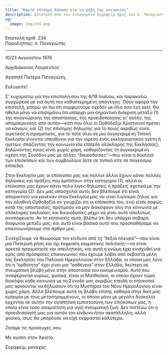```yaml
---
title: "Καμία επίσημη δήλωση για τη ρήξη της κοινωνίας"
description: Επιστολή από τον ευλογημένο Σεραφείμ προς τον π. Παναγιώτη.
og:
  image: /og/234.png
---
```


<div style={{textAlign:'right', fontFamily:'monospace'}}>Επιστολή αριθ. 234</div>
<div style={{textAlign:'left', fontFamily:'monospace'}}>Παραλήπτης: π. Παναγιώτης</div>

---

10/23 Αυγούστου 1976

Αρχιδιάκονος Λαυρέντιος

Αγαπητέ Πατέρα Παναγιώτη,

Ευλογείτε!

Σ' ευχαριστώ για την επιστολή σου της 6/19 Ιουλίου, και παρακαλώ συγχώρεσέ με για αυτή την καθυστερημένη απάντηση. Όσον αφορά την επιστολή, μπορώ να πω ότι συμφωνούμε σχεδόν με όλα όσα λες εκεί. Θα ήθελα μόνο να επισημάνω ότι υπάρχει μια σημαντική διάκριση μεταξύ (1) της αναγνώρισης της αποστασίας, της προειδοποίησης γι' αυτήν, της απομάκρυνσης από αυτήν—κάτι που όλοι οι Ορθόδοξοι Χριστιανοί πρέπει να κάνουν; και (2) της επίσημης δήλωσης για το ποιος ακριβώς είναι αιρετικός ή σχισματικός, για το πότε όλοι σε μια συγκεκριμένη Τοπική Εκκλησία γίνονται υπεύθυνοι για την αίρεση ενός εκκλησιαστικού ηγέτη ή ηγετών, σπάζοντας την κοινωνία (σε επίπεδο ολόκληρης της Εκκλησίας), δηλώνοντας ποιος είναι χωρίς χάρη, καθορίζοντας τη συγκεκριμένη σχέση της Συνόδου μας με άλλες “δικαιοδοσίες”—που είναι η δουλειά των επισκόπων και των συμβουλίων (είτε σε τοπικό είτε σε παγκόσμιο επίπεδο).

Στην Εκκλησία μας οι επίσκοποί μας και πολλοί άλλοι έχουν κάνει πολλές δηλώσεις και πράξεις που εμπίπτουν στην κατηγορία (1); αλλά οι επίσκοποί μας έχουν κάνει πολύ λίγες δηλώσεις ή πράξεις σχετικά με την κατηγορία (2). Δεν μας απασχολεί αυτό; δεν βλέπουμε ότι είναι απαραίτητο για κανέναν στην Εκκλησία μας να γίνει λιγότερο ζήλος για την αληθινή Ορθοδοξία αν γνωρίζει ότι οι επίσκοποί του, ενώ είναι σαφώς κατά της αποστασίας, προτιμούν να μην διακόψουν όλη την κοινωνία με ολόκληρες εκκλησίες και δικαιοδοσίες μέχρι να γίνει αυτό απολύτως αναπόφευκτο. Αν το κατανοείς αυτό, βλέπω ότι δεν υπάρχει σοβαρή διαφωνία μεταξύ μας; και αυτό είναι βασικά αυτό που προσπαθήσαμε να επικοινωνήσουμε στο άρθρο μας.

Συνεχίζουμε να θεωρούμε τον κίνδυνο από τη “δεξιά πλευρά”—που είναι μια Πατερική ρήση και όχι έκφραση κομματικής πολιτικής—να είναι αρκετά πραγματικός και απειλητικός, και αυτή η γνώμη έχει ενισχυθεί για εμάς από πρόσφατες επικοινωνίες που έχουμε λάβει από σεβαστά μέλη της Εκκλησίας του Παλαιού Ημερολογίου στην Ελλάδα, οι οποίοι μας λένε ότι η “ορθότητα” έχει γίνει μια “ασθένεια” στην Ελλάδα, δεύτερη σε πνευματική βλάβη μόνο στην αποστασία του οικομενισμού. Αυτό που αναφέρονται κυρίως, φυσικά, είναι οι Ματθαιϊκοί, οι οποίοι έχουν τώρα διακόψει κάθε κοινωνία με τη Σύνοδό μας ακριβώς επειδή οι επίσκοποί μας αρνούνται να δηλώσουν ότι τα Μυστήρια του Νέου Ημερολογίου είναι χωρίς χάρη. Αλλά βλέπουμε αυτή τη βλάβη επίσης καθαρά στην δική μας εμπειρία με τους μεταστραμμένους, οι οποίοι μόνο με μεγάλη δυσκολία έρχονται σε αυτήν την αγαπητική εμπιστοσύνη των επισκόπων μας, η οποία είναι τόσο απαραίτητη για υγιή πνευματική ζωή. Δεν πιστεύω ότι η προειδοποίησή μας για αυτόν τον κίνδυνο ήταν ακατάλληλη; αλλά φυσικά, ίσως θα μπορούσε να είχε εκφραστεί καλύτερα.

Ζητάμε τις προσευχές σου.

Με αγάπη στον Χριστό,

Σεραφείμ, μοναχός